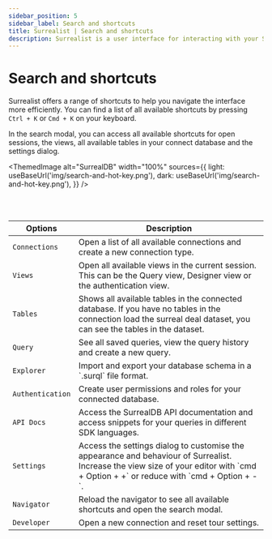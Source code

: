 ```yaml
---
sidebar_position: 5
sidebar_label: Search and shortcuts
title: Surrealist | Search and shortcuts
description: Surrealist is a user interface for interacting with your SurrealDB database visually. It enables you to seamlessly connect to any SurrealDB instance, allowing you to execute queries, explore your tables, design your schemas, and much more.
---
```



# Search and shortcuts

Surrealist offers a range of shortcuts to help you navigate the interface more efficiently. You can find a list of all available shortcuts by pressing `Ctrl + K` or `Cmd + K` on your keyboard.

In the search modal, you can access all available shortcuts for open sessions, the views, all available tables in your connect database and the settings dialog.

<ThemedImage
alt="SurrealDB"
width="100%"
sources={{
    light: useBaseUrl('img/search-and-hot-key.png'),
    dark: useBaseUrl('img/search-and-hot-key.png'),
    }}
/>

<br/>

<br/>

<table>
    <thead>
        <tr>
            <th scope="col">Options</th>
            <th scope="col">Description</th>
        </tr>
    </thead>
    <tbody>
        <tr>
            <td scope="row" data-label="Type">
                <code>Connections</code>
            </td>
            <td scope="row" data-label="Description">
                Open a list of all available connections and create a new connection type.
            </td>
        </tr>
        <tr>
            <td scope="row" data-label="Type">
                <code>Views</code>
            </td>
            <td scope="row" data-label="Description">
                Open all available views in the current session. This can be the Query view, Designer view or the authentication view.
            </td>
        </tr>
        <tr>
            <td scope="row" data-label="Type">
                <code>Tables</code>
            </td>
            <td scope="row" data-label="Description">
                Shows all available tables in the connected database. If you have no tables in the connection load the surreal deal dataset, you can see the tables in the dataset.
            </td>
        </tr>
        <tr>
            <td scope="row" data-label="Type">
                <code>Query</code>
            </td>
            <td scope="row" data-label="Description">
                See all saved queries, view the query history and create a new query.
            </td>
        </tr>
        <tr>
            <td scope="row" data-label="Type">
                <code>Explorer</code>
            </td>
            <td scope="row" data-label="Description">
                Import and export your database schema in a `.surql` file format.
            </td>
        </tr>
        <tr>
            <td scope="row" data-label="Type">
                <code>Authentication</code>
            </td>
            <td scope="row" data-label="Description">
                Create user permissions and roles for your connected database.
            </td>
        </tr>
        <tr>
            <td scope="row" data-label="Type">
                <code>API Docs</code>
            </td>
            <td scope="row" data-label="Description">
                Access the SurrealDB API documentation and access snippets for your queries in different SDK languages.
            </td>
        </tr>
        <tr>
            <td scope="row" data-label="Type">
                <code>Settings</code>
            </td>
            <td scope="row" data-label="Description">
                Access the settings dialog to customise the appearance and behaviour of Surrealist.
                Increase the view size of your editor with `cmd + Option + +` or reduce with `cmd + Option + -`.
            </td>
        </tr>
        <tr>
            <td scope="row" data-label="Type">
                <code>Navigator</code>
            </td>
            <td scope="row" data-label="Description">
                Reload the navigator to see all available shortcuts and open the search modal.
            </td>
        </tr>
        <tr>
            <td scope="row" data-label="Type">
                <code>Developer</code>
            </td>
            <td scope="row" data-label="Description">
                Open a new connection and reset tour settings.
            </td>
        </tr>
    </tbody>
</table>
